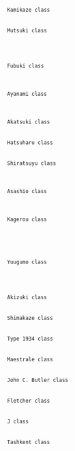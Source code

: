  Kamikaze class
 {{ShipBattleCardKai|Kamikaze/Kai}}{{ShipBattleCardKai|Asakaze/Kai}}{{ShipBattleCardKai|Harukaze/Kai}}{{ShipBattleCardKai|Matsukaze/Kai}}{{ShipBattleCardKai|Hatakaze/Kai}}
 
 Mutsuki class
 {{ShipBattleCardKai|Mutsuki/Kai Ni}}{{ShipBattleCardKai|Kisaragi/Kai Ni}}{{ShipBattleCardKai|Yayoi/Kai}}{{ShipBattleCardKai|Uzuki/Kai}}{{ShipBattleCardKai|Satsuki/Kai Ni}}
 {{ShipBattleCardKai|Minazuki/Kai}}{{ShipBattleCardKai|Fumizuki/Kai Ni}}{{ShipBattleCardKai|Nagatsuki/Kai}}{{ShipBattleCardKai|Kikuzuki|grayscale=true}}{{ShipBattleCardKai|Mikazuki/Kai}}
 {{ShipBattleCardKai|Mochizuki/Kai}}
 
 Fubuki class
 {{ShipBattleCardKai|Fubuki/Kai Ni}}{{ShipBattleCardKai|Shirayuki/Kai}}{{ShipBattleCardKai|Hatsuyuki|grayscale=true}}{{ShipBattleCardKai|Miyuki|grayscale=true}}{{ShipBattleCardKai|Murakumo/Kai Ni}}
 {{ShipBattleCardKai|Isonami/Kai}}{{ShipBattleCardKai|Uranami/Kai}}
 
 Ayanami class
 {{ShipBattleCardKai|Ayanami/Kai Ni}}{{ShipBattleCardKai|Shikinami/Kai}}{{ShipBattleCardKai|Amagiri/Kai}}{{ShipBattleCardKai|Sagiri/Kai}}{{ShipBattleCardKai|Oboro/Kai}}
 {{ShipBattleCardKai|Akebono/Kai}}{{ShipBattleCardKai|Sazanami/Kai}}{{ShipBattleCardKai|Ushio/Kai Ni}}
 
 Akatsuki class
 {{ShipBattleCardKai|Akatsuki/Kai Ni}}{{ShipBattleCardKai|Hibiki/Kai Ni}}{{ShipBattleCardKai|Ikazuchi/Kai}}{{ShipBattleCardKai|Inazuma/Kai}}
 
 Hatsuharu class
 {{ShipBattleCardKai|Hatsuharu/Kai Ni}}{{ShipBattleCardKai|Nenohi/Kai}}{{ShipBattleCardKai|Wakaba/Kai}}{{ShipBattleCardKai|Hatsushimo/Kai Ni}}
 
 Shiratsuyu class
 {{ShipBattleCardKai|Shiratsuyu/Kai Ni}}{{ShipBattleCardKai|Shigure/Kai Ni}}{{ShipBattleCardKai|Murasame/Kai Ni}}{{ShipBattleCardKai|Yuudachi/Kai Ni}}{{ShipBattleCardKai|Harusame/Kai}}
 {{ShipBattleCardKai|Samidare/Kai}}{{ShipBattleCardKai|Umikaze/Kai Ni}}{{ShipBattleCardKai|Yamakaze/Kai}}{{ShipBattleCardKai|Kawakaze/Kai Ni}}{{ShipBattleCardKai|Suzukaze/Kai}}
 
 Asashio class
 {{ShipBattleCardKai|Asashio/Kai Ni D}}{{ShipBattleCardKai|Ooshio/Kai Ni}}{{ShipBattleCardKai|Michishio/Kai Ni}}{{ShipBattleCardKai|Arashio/Kai Ni}}{{ShipBattleCardKai|Asagumo/Kai}}
 {{ShipBattleCardKai|Yamagumo/Kai}}{{ShipBattleCardKai|Minegumo/Kai}}{{ShipBattleCardKai|Arare/Kai Ni}}{{ShipBattleCardKai|Kasumi/Kai Ni B}}
 
 Kagerou class
 {{ShipBattleCardKai|Kagerou/Kai Ni}}{{ShipBattleCardKai|Shiranui/Kai Ni}}{{ShipBattleCardKai|Kuroshio/Kai Ni}}{{ShipBattleCardKai|Oyashio/Kai}}{{ShipBattleCardKai|Hatsukaze/Kai}}
 {{ShipBattleCardKai|Yukikaze/Kai}}{{ShipBattleCardKai|Amatsukaze/Kai}}{{ShipBattleCardKai|Tokitsukaze/Kai}}{{ShipBattleCardKai|Urakaze/D Kai}}{{ShipBattleCardKai|Isokaze/B Kai}}
 {{ShipBattleCardKai|Hamakaze/B Kai}}{{ShipBattleCardKai|Tanikaze/D Kai}}{{ShipBattleCardKai|Nowaki/Kai}}{{ShipBattleCardKai|Arashi/Kai}}{{ShipBattleCardKai|Hagikaze/Kai}}
 {{ShipBattleCardKai|Maikaze/Kai}}{{ShipBattleCardKai|Akigumo/Kai}}
 
 Yuugumo class
 {{ShipBattleCardKai|Yuugumo/Kai Ni}}{{ShipBattleCardKai|Makigumo/Kai Ni}}{{ShipBattleCardKai|Kazagumo/Kai Ni}}{{ShipBattleCardKai|Naganami/Kai Ni}}{{ShipBattleCardKai|Takanami/Kai}}
 {{ShipBattleCardKai|Fujinami/Kai}}{{ShipBattleCardKai|Hayanami/Kai}}{{ShipBattleCardKai|Hamanami/Kai}}{{ShipBattleCardKai|Okinami/Kai}}{{ShipBattleCardKai|Kishinami/Kai}}
 {{ShipBattleCardKai|Asashimo/Kai Ni}}{{ShipBattleCardKai|Hayashimo/Kai}}{{ShipBattleCardKai|Kiyoshimo/Kai}}
 
 Akizuki class
 {{ShipBattleCardKai|Akizuki/Kai}}{{ShipBattleCardKai|Teruzuki/Kai}}{{ShipBattleCardKai|Suzutsuki}}{{ShipBattleCardKai|Hatsuzuki/Kai}}
 
 Shimakaze class
 {{ShipBattleCardKai|Shimakaze/Kai}}
 
 Type 1934 class
 {{ShipBattleCardKai|Z1/zwei}}{{ShipBattleCardKai|Z3/zwei}}
 
 Maestrale class
 {{ShipBattleCardKai|Maestrale/Kai}}{{ShipBattleCardKai|Grecale/Kai}}{{ShipBattleCardKai|Libeccio/Kai}}
 
 John C. Butler class
 {{ShipBattleCardKai|Samuel B. Roberts/Kai}}
 
 Fletcher class
 {{ShipBattleCardKai|Fletcher|grayscale=true}}{{ShipBattleCardKai|Johnston/Kai}}
 
 J class
 {{ShipBattleCardKai|Jervis/Kai}}{{ShipBattleCardKai|Janus/Kai}}
 
 Tashkent class
 {{ShipBattleCardKai|Tashkent/Kai}}